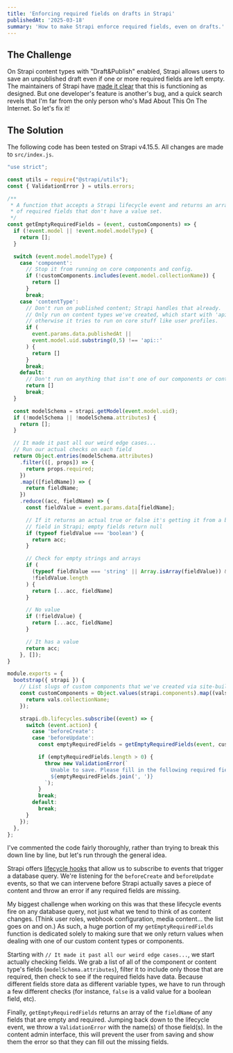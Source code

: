 ```yaml
---
title: 'Enforcing required fields on drafts in Strapi'
publishedAt: '2025-03-18'
summary: 'How to make Strapi enforce required fields, even on drafts.'
---
```


## The Challenge

On Strapi content types with "Draft&Publish" enabled, Strapi allows users to 
save an unpublished draft even if one or more required fields are left empty.
The maintainers of Strapi have [made it clear](https://forum.strapi.io/t/required-option-on-fields-is-not-working-at-all/1073/20) that this is functioning as designed. But one developer's feature is another's 
bug, and a quick search revels that I'm far from the only person who's Mad About
This On The Internet. So let's fix it!

## The Solution

The following code has been tested on Strapi v4.15.5. All changes are made to
`src/index.js`. 

```js
"use strict";

const utils = require("@strapi/utils");
const { ValidationError } = utils.errors;

/**
 * A function that accepts a Strapi lifecycle event and returns an array
 * of required fields that don't have a value set.
 */
const getEmptyRequiredFields = (event, customComponents) => {
  if (!event.model || !event.model.modelType) {
    return [];
  }

  switch (event.model.modelType) {
    case 'component': 
      // Stop it from running on core components and config.
      if (!customComponents.includes(event.model.collectionName)) {
        return []
      }
      break;
    case 'contentType': 
      // Don't run on published content; Strapi handles that already.
      // Only run on content types we've created, which start with 'api::',
      // otherwise it tries to run on core stuff like user profiles.
      if (
        event.params.data.publishedAt || 
        event.model.uid.substring(0,5) !== 'api::'
      ) {
        return []
      }
      break;
    default:
      // Don't run on anything that isn't one of our components or content types.
      return []
      break;
  }

  const modelSchema = strapi.getModel(event.model.uid);
  if (!modelSchema || !modelSchema.attributes) {
    return [];
  }

  // It made it past all our weird edge cases...
  // Run our actual checks on each field
  return Object.entries(modelSchema.attributes)
    .filter(([, props]) => {
      return props.required;
    })
    .map(([fieldName]) => {
      return fieldName;
    })
    .reduce((acc, fieldName) => {
      const fieldValue = event.params.data[fieldName];

      // If it returns an actual true or false it's getting it from a boolean
      // field in Strapi; empty fields return null
      if (typeof fieldValue === 'boolean') {
        return acc;
      }

      // Check for empty strings and arrays
      if (
        (typeof fieldValue === 'string' || Array.isArray(fieldValue)) &&
        !fieldValue.length
      ) {
        return [...acc, fieldName]
      }

      // No value
      if (!fieldValue) {
        return [...acc, fieldName]
      }

      // It has a value
      return acc;
    }, []);
}

module.exports = {
  bootstrap({ strapi }) {
    // List slugs of custom components that we've created via site-building
    const customComponents = Object.values(strapi.components).map((vals) => {
      return vals.collectionName;
    });

    strapi.db.lifecycles.subscribe((event) => {
      switch (event.action) {
        case 'beforeCreate':
        case 'beforeUpdate':
          const emptyRequiredFields = getEmptyRequiredFields(event, customComponents);

          if (emptyRequiredFields.length > 0) {
            throw new ValidationError(`
              Unable to save. Please fill in the following required fields and try again: 
              ${emptyRequiredFields.join(', ')}
            `);
          }
          break;
        default:
          break;
      }
    });
  },
};
```

I've commented the code fairly thoroughly, rather than trying to break this down
line by line, but let's run through the general idea. 

Strapi offers [lifecycle hooks](https://docs-v4.strapi.io/dev-docs/backend-customization/models#lifecycle-hooks) 
that allow us to subscribe to events that trigger a database query. We're 
listening for the `beforeCreate` and `beforeUpdate` events, so that we can 
intervene before Strapi actually saves a piece of content and throw an error if
any required fields are missing. 

My biggest challenge when working on this was that these lifecycle events fire 
on any database query, not just what we tend to think of as content changes. 
(Think user roles, webhook configuration, media content... the
list goes on and on.) As such, a huge portion of my `getEmptyRequiredFields`
function is dedicated solely to making sure that we only return values when
dealing with one of our custom content types or components.

Starting with `// It made it past all our weird edge cases...`, we start actually
checking fields. We grab a list of all of the component or content type's fields 
(`modelSchema.attributes`), filter it to include only those that are required,
then check to see if the required fields have data. Because different fields
store data as different variable types, we have to run through a few different
checks (for instance, `false` is a valid value for a boolean field, etc).

Finally, `getEmptyRequiredFields` returns an array of the `fieldName` of any 
fields that are empty and required. Jumping back down to the lifecycle event, we 
throw a `ValidationError` with the name(s) of those field(s). In the content 
admin interface, this will prevent the user from saving and show them the error
so that they can fill out the missing fields. 
